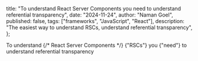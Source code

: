  title:
    "To understand React Server Components you need to understand referential transparency",
  date: "2024-11-24",
  author: "Naman Goel",
  published: false,
  tags: ["frameworks", "JavaScript", "React"],
  description:
    "The easiest way to understand RSCs, understand referential transparency",
};



<Container path={__dirname}>
  <Word scale={35}>To</Word>
  <Word scale={174}>understand</Word>
  {/* 
    <Word scale={84}>React</Word>
    <Word scale={99}>Server</Word>
    <Word scale={184.5}>Components</Word> 
  */}
  <Word scale={54} italic>
    {"RSCs"}
  </Word>
  <Word scale={54.5}>you</Word>
  <Word scale={39} italic>
    {"need"}
  </Word>
  <Word scale={35}>to</Word>
  <Word scale={174}>understand</Word>
  <Word scale={167.5}>referential</Word>
  <Word scale={207}>transparency</Word>
</Container>
